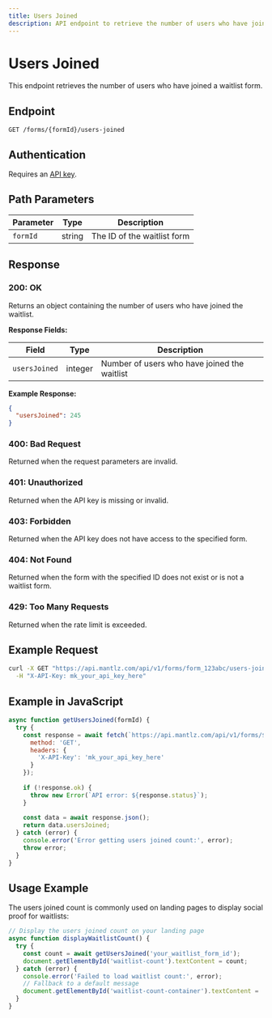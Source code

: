 ```yaml
---
title: Users Joined
description: API endpoint to retrieve the number of users who have joined a waitlist
---
```


# Users Joined

This endpoint retrieves the number of users who have joined a waitlist form.

## Endpoint

```
GET /forms/{formId}/users-joined
```

## Authentication

Requires an [API key](/docs/api-reference/authentication).

## Path Parameters

| Parameter | Type | Description |
|-----------|------|-------------|
| `formId` | string | The ID of the waitlist form |

## Response

### 200: OK

Returns an object containing the number of users who have joined the waitlist.

**Response Fields:**

| Field | Type | Description |
|-------|------|-------------|
| `usersJoined` | integer | Number of users who have joined the waitlist |

**Example Response:**

```json
{
  "usersJoined": 245
}
```

### 400: Bad Request

Returned when the request parameters are invalid.

### 401: Unauthorized

Returned when the API key is missing or invalid.

### 403: Forbidden

Returned when the API key does not have access to the specified form.

### 404: Not Found

Returned when the form with the specified ID does not exist or is not a waitlist form.

### 429: Too Many Requests

Returned when the rate limit is exceeded.

## Example Request

```bash
curl -X GET "https://api.mantlz.com/api/v1/forms/form_123abc/users-joined" \
  -H "X-API-Key: mk_your_api_key_here"
```

## Example in JavaScript

```javascript
async function getUsersJoined(formId) {
  try {
    const response = await fetch(`https://api.mantlz.com/api/v1/forms/${formId}/users-joined`, {
      method: 'GET',
      headers: {
        'X-API-Key': 'mk_your_api_key_here'
      }
    });
    
    if (!response.ok) {
      throw new Error(`API error: ${response.status}`);
    }
    
    const data = await response.json();
    return data.usersJoined;
  } catch (error) {
    console.error('Error getting users joined count:', error);
    throw error;
  }
}
```

## Usage Example

The users joined count is commonly used on landing pages to display social proof for waitlists:

```javascript
// Display the users joined count on your landing page
async function displayWaitlistCount() {
  try {
    const count = await getUsersJoined('your_waitlist_form_id');
    document.getElementById('waitlist-count').textContent = count;
  } catch (error) {
    console.error('Failed to load waitlist count:', error);
    // Fallback to a default message
    document.getElementById('waitlist-count-container').textContent = 'Join our growing waitlist';
  }
}
``` 
